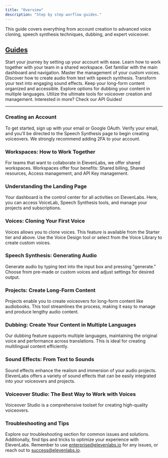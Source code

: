 ```yaml
---
title: "Overview"
description: "Step by step worflow guides."
---
```


This guide covers everything from account creation to advanced voice cloning, speech synthesis techniques, dubbing, and expert voiceover.

## [Guides](/product/guides)

<CardGroup cols={2}>
  <Card
    title="Creating an Account"
    icon="user-plus"
    href="/product/guides/creating-the-account"
  >
    Start your journey by setting up your account with ease.
  </Card>
  <Card
    title="Workspace: Collaborating with Your Team"
    icon="users"
    href="/product/guides/workspace"
  >
    Learn how to work together with your team in a shared workspace.
  </Card>
  <Card
    title="Understanding the Landing Page"
    icon="page"
    href="/product/guides/landing-page"
  >
    Get familiar with the main dashboard and navigation.
  </Card>
  <Card
    title="Managing Your Voices"
    icon="microphone"
    href="/product/guides/voices"
  >
    Master the management of your custom voices.
  </Card>
  <Card
    title="Speech Synthesis: Generating Audio"
    icon="volume-high"
    href="/product/guides/speech-synthesis"
  >
    Discover how to create audio from text with speech synthesis.
  </Card>
  <Card
    title="Sound Effects: From Text to Sounds"
    icon="headphones"
    href="/product/guides/sound-effects"
  >
    Transform your text into engaging sound effects.
  </Card>
  <Card
    title="Managing Long-Form Content"
    icon="podcast"
    href="/product/guides/projects"
  >
    Keep your long-form content organized and accessible.
  </Card>
  <Card
    title="Dubbing: Multilingual Support"
    icon="language"
    href="/product/guides/dubbing"
  >
    Explore options for dubbing your content in multiple languages.
  </Card>
  <Card
    title="Voiceover Studio: The Best Way to Work with Voices"
    icon="microphone-lines"
    href="/product/guides/voiceover-studio"
  >
    Utilize the ultimate tools for voiceover creation and management.
  </Card>
  <Card title="API Guides" icon="code" href="/api-reference">
    Interested in more? Check our API Guides!
  </Card>
</CardGroup>

---

### Creating an Account

To get started, sign up with your email or Google OAuth. Verify your email, and you'll be directed to the Speech Synthesis page to begin creating voiceovers. We strongly recommend adding 2FA to your account.

### Workspaces: How to Work Together

For teams that want to collaborate in ElevenLabs, we offer shared workspaces. Workspaces offer four benefits: Shared billing, Shared resources, Access management, and API Key management.

### Understanding the Landing Page

Your dashboard is the control center for all activities on ElevenLabs. Here, you can access VoiceLab, Speech Synthesis tools, and manage your projects and subscriptions.

### Voices: Cloning Your First Voice

Voices allows you to clone voices. This feature is available from the Starter tier and above. Use the Voice Design tool or select from the Voice Library to create custom voices.

### Speech Synthesis: Generating Audio

Generate audio by typing text into the input box and pressing "generate." Choose from pre-made or custom voices and adjust settings for desired output.

### Projects: Create Long-Form Content

Projects enable you to create voiceovers for long-form content like audiobooks. This tool streamlines the process, making it easy to manage and produce lengthy audio content.

### Dubbing: Create Your Content in Multiple Languages

Our dubbing feature supports multiple languages, maintaining the original voice and performance across translations. This is ideal for creating multilingual content efficiently.

### Sound Effects: From Text to Sounds

Sound effects enhance the realism and immersion of your audio projects. ElevenLabs offers a variety of sound effects that can be easily integrated into your voiceovers and projects.

### Voiceover Studio: The Best Way to Work with Voices

Voiceover Studio is a comprehensive toolset for creating high-quality voiceovers.

### Troubleshooting and Tips

Explore our troubleshooting section for common issues and solutions. Additionally, find tips and tricks to optimize your experience with ElevenLabs. Remember to use enterprise@elevenlabs.io for any issues, or reach out to success@elevenlabs.io.
